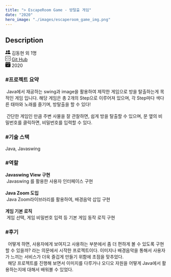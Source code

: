 ```yaml
---
title: "> EscapeRoom Game - 방탈출 게임"
date: "2020"
hero_image: "./images/escaperoom_game_img.png"
---
```


<h2> Description</h2>

<div className="postInfo">
<svg xmlns="http://www.w3.org/2000/svg" width="16" height="16" fill="currentColor" class="bi bi-people-fill" viewBox="0 0 16 16">
  <path d="M7 14s-1 0-1-1 1-4 5-4 5 3 5 4-1 1-1 1H7zm4-6a3 3 0 1 0 0-6 3 3 0 0 0 0 6z"/>
  <path fill-rule="evenodd" d="M5.216 14A2.238 2.238 0 0 1 5 13c0-1.355.68-2.75 1.936-3.72A6.325 6.325 0 0 0 5 9c-4 0-5 3-5 4s1 1 1 1h4.216z"/>
  <path d="M4.5 8a2.5 2.5 0 1 0 0-5 2.5 2.5 0 0 0 0 5z"/>
</svg>
김동현 외 1명
</div>


<div className="postInfo">
<svg xmlns="http://www.w3.org/2000/svg" width="16" height="16" fill="currentColor" class="bi bi-code-square" viewBox="0 0 16 16">
  <path d="M14 1a1 1 0 0 1 1 1v12a1 1 0 0 1-1 1H2a1 1 0 0 1-1-1V2a1 1 0 0 1 1-1h12zM2 0a2 2 0 0 0-2 2v12a2 2 0 0 0 2 2h12a2 2 0 0 0 2-2V2a2 2 0 0 0-2-2H2z"/>
  <path d="M6.854 4.646a.5.5 0 0 1 0 .708L4.207 8l2.647 2.646a.5.5 0 0 1-.708.708l-3-3a.5.5 0 0 1 0-.708l3-3a.5.5 0 0 1 .708 0zm2.292 0a.5.5 0 0 0 0 .708L11.793 8l-2.647 2.646a.5.5 0 0 0 .708.708l3-3a.5.5 0 0 0 0-.708l-3-3a.5.5 0 0 0-.708 0z"/>
</svg>
 <a href="https://github.com/kimdonghyeon3/escaperoom">Git Hub</a>
</div>


<div className="postInfo">
<svg xmlns="http://www.w3.org/2000/svg" width="16" height="16" fill="currentColor" class="bi bi-calendar-check-fill" viewBox="0 0 16 16">
  <path d="M4 .5a.5.5 0 0 0-1 0V1H2a2 2 0 0 0-2 2v1h16V3a2 2 0 0 0-2-2h-1V.5a.5.5 0 0 0-1 0V1H4V.5zM16 14V5H0v9a2 2 0 0 0 2 2h12a2 2 0 0 0 2-2zm-5.146-5.146-3 3a.5.5 0 0 1-.708 0l-1.5-1.5a.5.5 0 0 1 .708-.708L7.5 10.793l2.646-2.647a.5.5 0 0 1 .708.708z"/>
</svg>
2020
</div>

<h3> #프로젝트 요약 </h3>
<div>
    &nbsp;Java에서 재공하는 swing과 image을 활용하여 제작한 게임으로 방을 탈출하는게 목적인 게임 입니다.
해당 게임은 총 2개의 Step으로 이루어져 있으며, 각 Step마다 색다른 태마와 노래를 즐기며, 방탈출을 할 수 있다!
<br/><br/>
    &nbsp;간단한 게임인 만큼 주변 사물을 잘 관찰하면, 쉽게 방을 탈출할 수 있으며,
문 옆의 비밀번호를 클릭하면, 비밀번호를 입력할 수 있다.
</div>

<h3> #기술 스택 </h3>
<div>
 Java, Javaswing
</div>

<h3> #역할 </h3>
<div>
    <strong>Javaswing View 구현</strong><br/> &nbsp;Javaswing 를 활용한 사용자 인터페이스 구현
    <br/><br/>
    <strong>Java Zoom 도입</strong><br/> &nbsp;Java Zoom라이브러리를 활용하여, 배경음악 삽입 구현
    <br/><br/>
    <strong>게임 기본 로직</strong><br/> &nbsp;게임 선택, 게임 비밀번호 입력 등 기본 게임 동작 로직 구현
    <br/>
</div>

<h3> #후기 </h3>
<div>
    &nbsp; 어떻게 하면, 사용자에게 보여지고 사용하는 부분에서 좀 더 편하게 볼 수 있도록 구현할 수 있을까? 라는 의문에서
    시작한 프로젝트이다. 이미지나 배경음악을 통해서 사용자가 느끼는 서비스가 더욱 즐겁게 만들기 위함에 초점을 맞추었다.
    <br/>
    &nbsp; 해당 프로젝트를 진행해 보면서 이미지를 다루거나 오디오 자원을 어떻게 Java에서 활용하는지에 대해서 배워볼 수 있었다.
</div>
